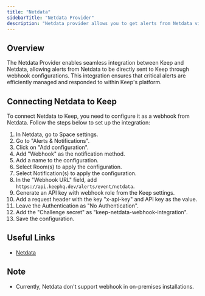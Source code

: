 ```yaml
---
title: "Netdata"
sidebarTitle: "Netdata Provider"
description: "Netdata provider allows you to get alerts from Netdata via webhooks."
---
```


## Overview

The Netdata Provider enables seamless integration between Keep and Netdata, allowing alerts from Netdata to be directly sent to Keep through webhook configurations. This integration ensures that critical alerts are efficiently managed and responded to within Keep's platform.

## Connecting Netdata to Keep

To connect Netdata to Keep, you need to configure it as a webhook from Netdata. Follow the steps below to set up the integration:

1. In Netdata, go to Space settings.
2. Go to "Alerts & Notifications".
3. Click on "Add configuration".
4. Add "Webhook" as the notification method.
5. Add a name to the configuration.
6. Select Room(s) to apply the configuration.
7. Select Notification(s) to apply the configuration.
8. In the "Webhook URL" field, add `https://api.keephq.dev/alerts/event/netdata`.
9. Generate an API key with webhook role from the Keep settings.
10. Add a request header with the key "x-api-key" and API key as the value.
11. Leave the Authentication as "No Authentication".
12. Add the "Challenge secret" as "keep-netdata-webhook-integration".
13. Save the configuration.

## Useful Links

- [Netdata](https://www.netdata.cloud/)

## Note

- Currently, Netdata don't support webhook in on-premises installations.

<AutoGeneratedSnippet />
